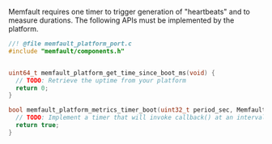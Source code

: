 Memfault requires one timer to trigger generation of "heartbeats" and to measure durations. The
following APIs must be implemented by the platform.


```c
//! @file memfault_platform_port.c
#include "memfault/components.h"


uint64_t memfault_platform_get_time_since_boot_ms(void) {
  // TODO: Retrieve the uptime from your platform
  return 0;
}

bool memfault_platform_metrics_timer_boot(uint32_t period_sec, MemfaultPlatformTimerCallback callback) {
  // TODO: Implement a timer that will invoke callback() at an interval of period_sec
  return true;
}
```